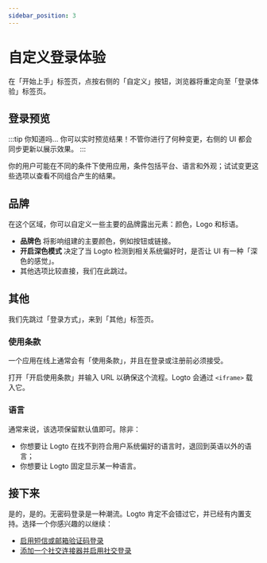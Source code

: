 ```yaml
---
sidebar_position: 3
---
```



# 自定义登录体验

在「开始上手」标签页，点按右侧的「自定义」按钮，浏览器将重定向至「登录体验」标签页。

## 登录预览

:::tip 你知道吗…
你可以实时预览结果！不管你进行了何种变更，右侧的 UI 都会同步更新以展示效果。
:::

你的用户可能在不同的条件下使用应用，条件包括平台、语言和外观；试试变更这些选项以查看不同组合产生的结果。

## 品牌

在这个区域，你可以自定义一些主要的品牌露出元素：颜色，Logo 和标语。

- **品牌色** 将影响组建的主要颜色，例如按钮或链接。
- **开启深色模式** 决定了当 Logto 检测到相关系统偏好时，是否让 UI 有一种「深色的感觉」。
- 其他选项比较直接，我们在此跳过。

<DarkModeNote />

## 其他

我们先跳过「登录方式」，来到「其他」标签页。

### 使用条款

一个应用在线上通常会有「使用条款」，并且在登录或注册前必须接受。

打开「开启使用条款」并输入 URL 以确保这个流程。Logto 会通过 `<iframe>` 载入它。

### 语言

通常来说，该选项保留默认值即可。除非：

- 你想要让 Logto 在找不到符合用户系统偏好的语言时，退回到英语以外的语言；
- 你想要让 Logto 固定显示某一种语言。

## 接下来

是的，是的。无密码登录是一种潮流。Logto 肯定不会错过它，并已经有内置支持。选择一个你感兴趣的以继续：

- [启用短信或邮箱验证码登录](./enable-passcode-sign-in.mdx)
- [添加一个社交连接器并启用社交登录](./enable-social-sign-in.mdx)
